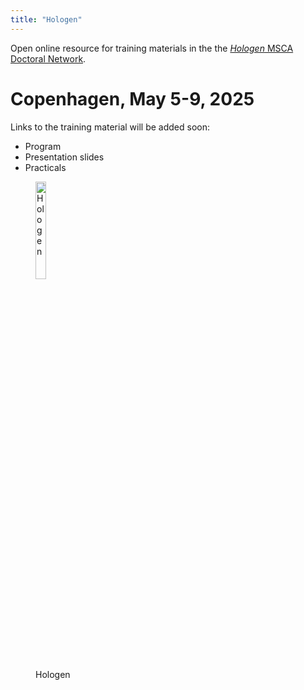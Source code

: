 ```yaml
---
title: "Hologen"
---
```


Open online resource for training materials in the the [*Hologen* MSCA
Doctoral Network](https://www.hologen-network.eu/).


# Copenhagen, May 5-9, 2025

Links to the training material will be added soon:

- Program
- Presentation slides
- Practicals


![Hologen](images/hologen-logo-web-1000x160.png){width=20% fig-align="left"}  





